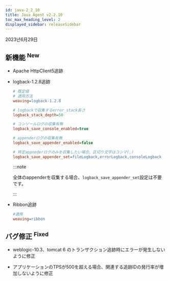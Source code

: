```yaml
---
id: java-2_2_10
title: Java Agent v2.2.10
toc_max_heading_level: 2
displayed_sidebar: releaseSidebar
---
```


2023년6月29日

## 新機能 <sup><Status>New</Status></sup>

- Apache HttpClient5追跡

- logback-1.2.8追跡

  ```ini title='whatap.conf'
  # 既定値 
  # 適用方法
  weaving=logback-1.2.8

  # logbackで収集するerror_stack長さ
  logback_stack_depth=50

  # コンソールログの収集有無
  logback_save_console_enabled=true

  # appenderログの収集有無
  logback_save_appender_enabled=false

  # 特定appnederログのみを収集したい場合、区切り文字はコンマ(,)
  logback_save_appender_set=fileLogback,errorLogback,consoleLogback
  ```

  :::note

  全体のappenderを収集する場合、`logback_save_appender_set`設定は不要です。

  :::

- Ribbon追跡

  ```ini title='whatap.conf'
  #適用
  weaving=ribbon
  ```

## バグ修正 <sup><Status>Fixed</Status></sup>

- weblogic-10.3、tomcat 6 のトランザクション追跡時にエラーが発生しないように修正

- アプリケーションのTPSが500を超える場合、関連する追跡IDの発行率が増加しないように修正
